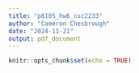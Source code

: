 ```yaml
---
title: "p8105_hw6_csc2233"
author: "Cameron Chesbrough"
date: "2024-11-21"
output: pdf_document
---
```


```r
knitr::opts_chunk$set(echo = TRUE)
```

